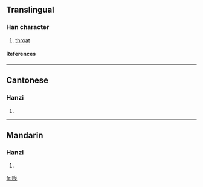 {{see|嚨}}

==Translingual==
===Han character===
{{Han char|rn=30|rad=口|as=05|sn=8|four=|canj=口戈大心 (RIKP)}}
# [[throat]]
====References====
{{Han ref|kx=0185.211|hdz=10599.110|uh=5499|ud=21657}}
----
==Cantonese==
===Hanzi===
{{yue-hanzi|jyut=|y=lung4}}
# {{defn|Cantonese}}
----
==Mandarin==
===Hanzi===
{{cmn-hanzi|tra=嚨|pin=[[lóng]] (long2)|wg=lung<sup>2</sup>}}
# {{defn|Mandarin}}

[[fr:咙]]